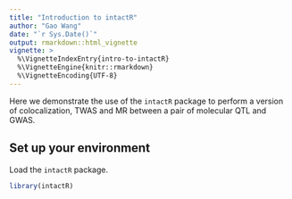 ```yaml
---
title: "Introduction to intactR"
author: "Gao Wang"
date: "`r Sys.Date()`"
output: rmarkdown::html_vignette
vignette: >
  %\VignetteIndexEntry{intro-to-intactR}
  %\VignetteEngine{knitr::rmarkdown}
  %\VignetteEncoding{UTF-8}
---
```


Here we demonstrate the use of the `intactR` package to perform
a version of colocalization, TWAS and MR between a pair of molecular QTL and GWAS.

## Set up your environment

Load the `intactR` package.

```r
library(intactR)
```